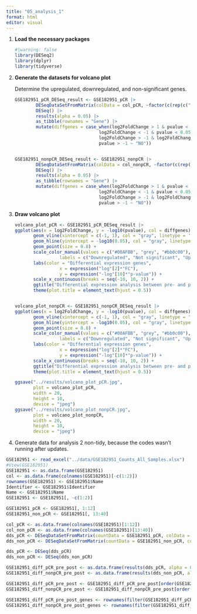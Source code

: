 ```yaml
---
title: "05_analysis_1"
format: html
editor: visual
---
```


1.  **Load the necessary packages**

    ```r
    #|warning: false
    library(DESeq2)
    library(dplyr)
    library(tidyverse)

    ```

2.  **Generate the datasets for volcano plot**

    Determine the upregulated, downregulated, and non-significant genes.

    ```r
    GSE182951_pCR_DESeq_result <- GSE182951_pCR |>
            DESeqDataSetFromMatrix(colData = col_pCR, ~factor(c(rep(c("pre", "post"), 6)))) |>
            DESeq() |>
            results(alpha = 0.05) |>
            as_tibble(rownames = "Gene") |>
            mutate(diffgenes = case_when(log2FoldChange > 1 & pvalue < 0.05 ~ "Upregulated",
                                    log2FoldChange < -1 & pvalue < 0.05 ~ "Downregulated",
                                    log2FoldChange > -1 & log2FoldChange < 1 ~ "NO",
                                    pvalue > -1 ~ "NO"))


    GSE182951_nonpCR_DESeq_result <- GSE182951_nonpCR |>
            DESeqDataSetFromMatrix(colData = col_nonpCR, ~factor(c(rep(c("pre", "post"), 14)))) |>
            DESeq() |>
            results(alpha = 0.05) |>
            as_tibble(rownames = "Gene") |>
            mutate(diffgenes = case_when(log2FoldChange > 1 & pvalue < 0.05 ~ "Upregulated",
                                    log2FoldChange < -1 & pvalue < 0.05 ~ "Downregulated",
                                    log2FoldChange > -1 & log2FoldChange < 1 ~ "NO",
                                    pvalue > -1 ~ "NO"))         
    ```

<!-- -->

3.  **Draw volcano plot**

    ```r
    volcano_plot_pCR <- GSE182951_pCR_DESeq_result |>
    ggplot(aes(x = log2FoldChange, y = -log10(pvalue), col = diffgenes)) +
           geom_vline(xintercept = c(-1, 1), col = "gray", linetype = 'dashed') +
           geom_hline(yintercept = -log10(0.05), col = "gray", linetype = 'dashed') + 
           geom_point(size = 0.8) +
           scale_color_manual(values = c("#00AFBB", "grey", "#bb0c00"),
                     labels = c("Downregulated", "Not significant", "Upregulated")) +
           labs(color = "Differential expression genes",
                     x = expression("log"[2]*"FC"),
                     y = expression("-log"[10]*"p-value")) +
           scale_x_continuous(breaks = seq(-10, 10, 2)) +
           ggtitle("Differential expression analysis between pre- and post-treatment patients in pCR group") +
           theme(plot.title = element_text(hjust = 0.5))


    volcano_plot_nonpCR <- GSE182951_nonpCR_DESeq_result |>
    ggplot(aes(x = log2FoldChange, y = -log10(pvalue), col = diffgenes)) +
           geom_vline(xintercept = c(-1, 1), col = "gray", linetype = 'dashed') +
           geom_hline(yintercept = -log10(0.05), col = "gray", linetype = 'dashed') + 
           geom_point(size = 0.8) +
           scale_color_manual(values = c("#00AFBB", "grey", "#bb0c00"),
                     labels = c("Downregulated", "Not significant", "Upregulated")) +
           labs(color = "Differential expression genes",
                     x = expression("log"[2]*"FC"),
                     y = expression("-log"[10]*"p-value")) +
           scale_x_continuous(breaks = seq(-10, 10, 2)) +
           ggtitle("Differential expression analysis between pre- and post-treatment patients in non-pCR group") +
           theme(plot.title = element_text(hjust = 0.5))

    ggsave("../results/volcano_plot_pCR.jpg",
           plot = volcano_plot_pCR,
           width = 20,
           height = 10,
           device = "jpeg")
    ggsave("../results/volcano_plot_nonpCR.jpg",
           plot = volcano_plot_nonpCR,
           width = 20,
           height = 10,
           device = "jpeg")
    ```

4.  Generate data for analysis 2 non-tidy, because the codes wasn't running after updates.

```r
GSE182951 <- read_excel("../data/GSE182951_Counts_All_Samples.xlsx")
#View(GSE182951)
GSE182951 <- as.data.frame(GSE182951)
col <- as.data.frame(colnames(GSE182951)[-c(1:2)])
rownames(GSE182951) <- GSE182951$Name
Identifier <- GSE182951$Identifier
Name <- GSE182951$Name
GSE182951 <- GSE182951[, -c(1:2)]

GSE182951_pCR <- GSE182951[, 1:12]
GSE182951_non_pCR <- GSE182951[, 13:40]

col_pCR <- as.data.frame(colnames(GSE182951)[1:12])
col_non_pCR <- as.data.frame(colnames(GSE182951)[13:40])
dds_pCR <- DESeqDataSetFromMatrix(countData = GSE182951_pCR, colData = col_pCR, ~factor(c(rep(c("pre", "post"), 6))))
dds_non_pCR <- DESeqDataSetFromMatrix(countData = GSE182951_non_pCR, colData = col_non_pCR, ~factor(c(rep(c("pre", "post"), 14))))

dds_pCR <- DESeq(dds_pCR)
dds_non_pCR <- DESeq(dds_non_pCR)

GSE182951_diff_pCR_pre_post <- as.data.frame(results(dds_pCR, alpha = 0.05))
GSE182951_diff_nonpCR_pre_post <- as.data.frame(results(dds_non_pCR, alpha = 0.05))

GSE182951_diff_pCR_pre_post <- GSE182951_diff_pCR_pre_post[order(GSE182951_diff_pCR_pre_post$log2FoldChange), ]
GSE182951_diff_nonpCR_pre_post <- GSE182951_diff_nonpCR_pre_post[order(GSE182951_diff_nonpCR_pre_post$log2FoldChange), ]

GSE182951_diff_pCR_pre_post_genes <- rownames(filter(GSE182951_diff_pCR_pre_post, log2FoldChange < -1 | log2FoldChange > 1))
GSE182951_diff_nonpCR_pre_post_genes <- rownames(filter(GSE182951_diff_nonpCR_pre_post, log2FoldChange < -1 | log2FoldChange > 1))


```
